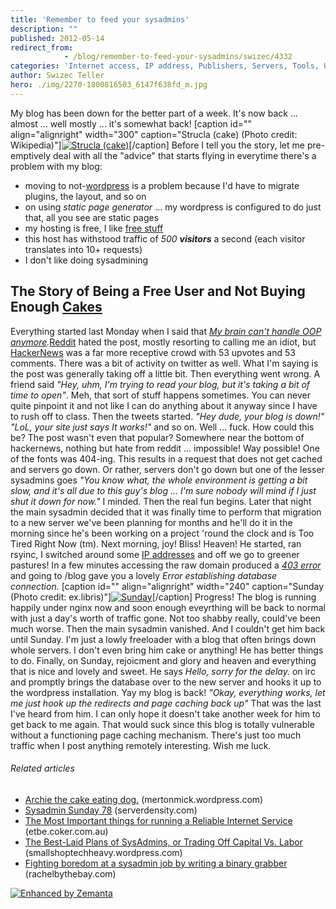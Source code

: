 ```yaml
---
title: 'Remember to feed your sysadmins'
description: ""
published: 2012-05-14
redirect_from: 
            - /blog/remember-to-feed-your-sysadmins/swizec/4332
categories: 'Internet access, IP address, Publishers, Servers, Tools, Uncategorized, Unix, WordPress'
author: Swizec Teller
hero: ./img/2270-1800816503_6147f638fd_m.jpg
---
```

My blog has been down for the better part of a week. It's now back ... almost ... well mostly ... it's somewhat back! \[caption id="" align="alignright" width="300" caption="Strucla (cake) (Photo credit: Wikipedia)"][![Strucla (cake)](http://upload.wikimedia.org/wikipedia/commons/thumb/d/d8/Strucla_%28cake%29.JPG/300px-Strucla_%28cake%29.JPG "Strucla (cake)")](http://commons.wikipedia.org/wiki/File:Strucla_%28cake%29.JPG)\[/caption] Before I tell you the story, let me pre-emptively deal with all the "advice" that starts flying in everytime there's a problem with my blog:

- moving to not-[wordpress](http://wordpress.org "WordPress") is a problem because I'd have to migrate plugins, the layout, and so on
- on using _static page generator_ ... my wordpress is configured to do just that, all you see are static pages
- my hosting is free, I like [free stuff](http://FreeStuff4Free.com "Free Stuff")
- this host has withstood traffic of _500 **visitors**_ a second (each visitor translates into 10+ requests)
- I don't like doing sysadmining

## The Story of Being a Free User and Not Buying Enough [Cakes](http://en.wikipedia.org/wiki/Cake "Cake")

Everything started last Monday when I said that _[My brain can't handle OOP anymore](http://swizec.com/blog/my-brain-cant-handle-oop-anymore/swizec/4320 "My brain can’t handle OOP anymore")._[Reddit](http://reddit.com/ "Reddit") hated the post, mostly resorting to calling me an idiot, but [HackerNews](http://news.ycombinator.com/ "Hacker News") was a far more receptive crowd with 53 upvotes and 53 comments. There was a bit of activity on twitter as well. What I'm saying is the post was generally taking off a little bit. Then everything went wrong. A friend said _"Hey, uhm, I'm trying to read your blog, but it's taking a bit of time to open"_. Meh, that sort of stuff happens sometimes. You can never quite pinpoint it and not like I can do anything about it anyway since I have to rush off to class. Then the tweets started. _"Hey dude, your blog is down!" "LoL, your site just says It works!"_ and so on. Well ... fuck. How could this be? The post wasn't even that popular? Somewhere near the bottom of hackernews, nothing but hate from reddit ... impossible! Way possible! One of the fonts was 404-ing. This results in a request that does not get cached and servers go down. Or rather, servers don't go down but one of the lesser sysadmins goes _"You know what, the whole environment is getting a bit slow, and it's all due to this guy's blog ... I'm sure nobody will mind if I just shut it down for now."_ I minded. Then the real fun begins. Later that night the main sysadmin decided that it was finally time to perform that migration to a new server we've been planning for months and he'll do it in the morning since he's been working on a project 'round the clock and is Too Tired Right Now (tm). Next morning, joy! Bliss! Heaven! He started, ran rsyinc, I switched around some [IP addresses](http://en.wikipedia.org/wiki/IP_address "IP address") and off we go to greener pastures! In a few minutes accessing the raw domain produced a _[403 error](http://en.wikipedia.org/wiki/HTTP_403 "HTTP 403")_ and going to /blog gave you a lovely _Error establishing database connection._ \[caption id="" align="alignright" width="240" caption="Sunday (Photo credit: ex.libris)"][![Sunday](./img/2270-1800816503_6147f638fd_m.jpg "Sunday")](http://www.flickr.com/photos/10229241@N04/1800816503)\[/caption] Progress! The blog is running happily under nginx now and soon enough eveyrthing will be back to normal with just a day's worth of traffic gone. Not too shabby really, could've been much worse. Then the main sysadmin vanished. And I couldn't get him back until Sunday. I'm just a lowly freeloader with a blog that often brings down whole servers. I don't even bring him cake or anything! He has better things to do. Finally, on Sunday, rejoicment and glory and heaven and everything that is nice and lovely and sweet. He says _Hello, sorry for the delay._ on irc and promptly brings the database over to the new server and hooks it up to the wordpress installation. Yay my blog is back! _"Okay, everything works, let me just hook up the redirects and page caching back up"_ That was the last I've heard from him. I can only hope it doesn't take another week for him to get back to me again. That would suck since this blog is totally vulnerable without a functioning page caching mechanism. There's just too much traffic when I post anything remotely interesting. Wish me luck.

###### Related articles

- [Archie the cake eating dog.](http://mertonmick.wordpress.com/2012/05/10/archie-the-cake-eating-dog/) (mertonmick.wordpress.com)
- [Sysadmin Sunday 78](http://blog.serverdensity.com/2012/05/06/sysadmin-sunday-78/) (serverdensity.com)
- [The Most Important things for running a Reliable Internet Service](http://etbe.coker.com.au/2012/04/17/reliable-internet-service/) (etbe.coker.com.au)
- [The Best-Laid Plans of SysAdmins, or Trading Off Capital Vs. Labor](http://smallshoptechheavy.wordpress.com/2012/04/16/the-best-laid-plans-of-sysadmins-or-trading-off-capital-vs-labor/) (smallshoptechheavy.wordpress.com)
- [Fighting boredom at a sysadmin job by writing a binary grabber](http://rachelbythebay.com/w/2012/03/07/nb/) (rachelbythebay.com)

[![Enhanced by Zemanta](http://img.zemanta.com/zemified_e.png?x-id=a5f67f2f-69ec-487c-b09a-07778bf5a1c3)](http://www.zemanta.com/?px "Enhanced by Zemanta")